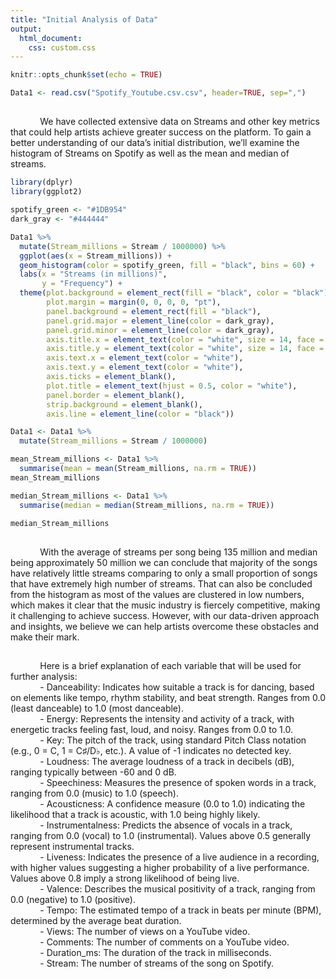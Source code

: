 ```yaml
---
title: "Initial Analysis of Data"
output:
  html_document:
    css: custom.css
---
```

```r
knitr::opts_chunk$set(echo = TRUE)
```
```r
Data1 <- read.csv("Spotify_Youtube.csv.csv", header=TRUE, sep=",")
```
<div class="text-paragraph">
# 
|             We have collected extensive data on Streams and other key metrics that could help artists achieve greater success on the platform. To gain a better understanding of our data's initial distribution, we'll examine the histogram of Streams on Spotify as well as the mean and median of streams.

</div>

```r
library(dplyr)
library(ggplot2)

spotify_green <- "#1DB954"
dark_gray <- "#444444"

Data1 %>%
  mutate(Stream_millions = Stream / 1000000) %>%
  ggplot(aes(x = Stream_millions)) + 
  geom_histogram(color = spotify_green, fill = "black", bins = 60) +
  labs(x = "Streams (in millions)",
       y = "Frequency") +
  theme(plot.background = element_rect(fill = "black", color = "black"),
        plot.margin = margin(0, 0, 0, 0, "pt"),
        panel.background = element_rect(fill = "black"),
        panel.grid.major = element_line(color = dark_gray),
        panel.grid.minor = element_line(color = dark_gray),
        axis.title.x = element_text(color = "white", size = 14, face = "bold"),
        axis.title.y = element_text(color = "white", size = 14, face = "bold"),
        axis.text.x = element_text(color = "white"),
        axis.text.y = element_text(color = "white"),
        axis.ticks = element_blank(),
        plot.title = element_text(hjust = 0.5, color = "white"),
        panel.border = element_blank(),
        strip.background = element_blank(),
        axis.line = element_line(color = "black"))

Data1 <- Data1 %>%
  mutate(Stream_millions = Stream / 1000000)

mean_Stream_millions <- Data1 %>% 
  summarise(mean = mean(Stream_millions, na.rm = TRUE))
mean_Stream_millions

median_Stream_millions <- Data1 %>% 
  summarise(median = median(Stream_millions, na.rm = TRUE))

median_Stream_millions
```
<div class="text-paragraph">
# 
|             With the average of streams per song being 135 million and median being approximately  50 million  we can conclude that majority of the songs have relatively little streams comparing to only a small proportion of songs that have extremely high number of streams. That can also be concluded from the histogram as most of the values are clustered in low numbers, which makes it clear that the music industry is fiercely competitive, making it challenging to achieve success. However, with our data-driven approach and insights, we believe we can help artists overcome these obstacles and make their mark.

</div>
<div class="text-paragraph">
# 
|             Here is a brief explanation of each variable that will be used for further analysis:
</div>
<div class="text-paragraph">
|             - Danceability: Indicates how suitable a track is for dancing, based on elements like tempo, rhythm stability, and beat strength. Ranges from 0.0 (least danceable) to 1.0 (most danceable).
|             - Energy: Represents the intensity and activity of a track, with energetic tracks feeling fast, loud, and noisy. Ranges from 0.0 to 1.0.
|             - Key: The pitch of the track, using standard Pitch Class notation (e.g., 0 = C, 1 = C♯/D♭, etc.). A value of -1 indicates no detected key.
|             - Loudness: The average loudness of a track in decibels (dB), ranging typically between -60 and 0 dB.
|             - Speechiness: Measures the presence of spoken words in a track, ranging from 0.0 (music) to 1.0 (speech).
|             - Acousticness: A confidence measure (0.0 to 1.0) indicating the likelihood that a track is acoustic, with 1.0 being highly likely.
|             - Instrumentalness: Predicts the absence of vocals in a track, ranging from 0.0 (vocal) to 1.0 (instrumental). Values above 0.5 generally represent instrumental tracks.
|             - Liveness: Indicates the presence of a live audience in a recording, with higher values suggesting a higher probability of a live performance. Values above 0.8 imply a strong likelihood of being live.
|             - Valence: Describes the musical positivity of a track, ranging from 0.0 (negative) to 1.0 (positive).
|             - Tempo: The estimated tempo of a track in beats per minute (BPM), determined by the average beat duration.
|             - Views: The number of views on a YouTube video.
|             - Comments: The number of comments on a YouTube video.
|             - Duration_ms: The duration of the track in milliseconds.
|             - Stream: The number of streams of the song on Spotify.
</div> 